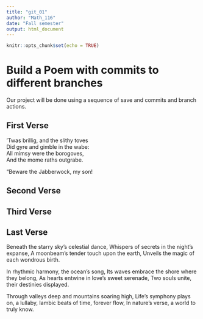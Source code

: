 ```yaml
---
title: "git_01"
author: "Math_116"
date: "Fall semester"
output: html_document
---
```


```r
knitr::opts_chunk$set(echo = TRUE)
```
# Build a Poem with commits to different branches
Our project will be done using a sequence of save and commits and branch actions.
<!-- Do not modify or change any text in "!--" bracketed areas such as this --- these are instructions to
you, if you change any of this the git program will notice it and compromise your git merging strategy !-->

## First Verse 
<!--Put the first five lines of a poem by Lewis Carrol in this section!-->

’Twas brillig, and the slithy toves  
Did gyre and gimble in the wabe:  
All mimsy were the borogoves,  
And the mome raths outgrabe.  
  
“Beware the Jabberwock, my son! 

## Second Verse
<!--Put the first five lines of a poem by Robert Frost here!-->

## Third Verse
<!--Put the first two verses of The Walrus and the Carpenter here!-->

## Last Verse
<!--Put a short poem you created using chatGPT of 20 to 30 lines,here!-->

Beneath the starry sky's celestial dance,
Whispers of secrets in the night's expanse,
A moonbeam's tender touch upon the earth,
Unveils the magic of each wondrous birth.

In rhythmic harmony, the ocean's song,
Its waves embrace the shore where they belong,
As hearts entwine in love's sweet serenade,
Two souls unite, their destinies displayed.

Through valleys deep and mountains soaring high,
Life's symphony plays on, a lullaby,
Iambic beats of time, forever flow,
In nature's verse, a world to truly know.


